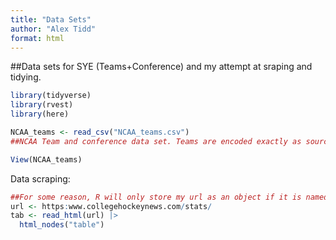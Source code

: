 ```yaml
---
title: "Data Sets"
author: "Alex Tidd"
format: html
---
```


##Data sets for SYE (Teams+Conference) and my attempt at sraping and tidying.

```r
library(tidyverse)
library(rvest)
library(here)
```


```r
NCAA_teams <- read_csv("NCAA_teams.csv")
##NCAA Team and conference data set. Teams are encoded exactly as source has them.
```


```r
View(NCAA_teams)
```

Data scraping:
```r
##For some reason, R will only store my url as an object if it is named "url". Furthermore, the read_html() code has an issue and I'm not that great at scraping to troubleshoot it. Lastly, my url will not appear in my global environment. Will need some help with this.
url <- https:www.collegehockeynews.com/stats/
tab <- read_html(url) |>
  html_nodes("table")
```


